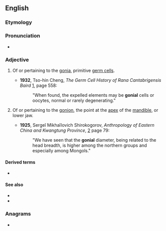 ==English==

===Etymology===
{{suffix|gonion|al|lang=en}}

===Pronunciation===
* {{IPA|ˈɡoʊni.əl|lang=en}}

===Adjective===
{{en-adj|-}}

# {{lb|en|cytology}} Of or pertaining to the [[gonia]], primitive [[germ cell]]s.
#* '''1932''', Tso-hin Cheng, ''The Germ Cell History of Rana Cantabrigensis Baird'' [http://books.google.com/books?id=7Pg4AAAAMAAJ], page 558:
#*: "When found, the expelled elements may be '''gonial''' cells or oocytes, normal or rarely degenerating."
# {{lb|en|anatomy|dentistry}} Of or pertaining to the [[gonion]], the point at the [[apex]] of the [[mandible]], or lower jaw.
#* '''1925''', Sergeĭ Mikhaĭlovich Shirokogorov, ''Anthropology of Eastern China and Kwangtung Province'', [http://books.google.com/books?id=6HEggE3jEH4C] page 79:
#*: "We have seen that the '''gonial''' diameter, being related to the head breadth, is higher among the northern groups and especially among Mongols."

====Derived terms====
* {{l|en|gonial angle}}

====See also====
* {{l|en|-gonial}}
* {{l|en|-gonic}}

===Anagrams===
* {{l|en|in goal}}